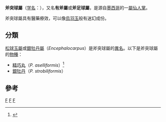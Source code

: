 {{Automatic taxobox
| taxon = Pelecyphora
| authority = C. Ehrenb.
| image = Pelecyphora strobiliformis.jpg
| image_caption = [[銀牡丹|銀牡丹]]
| subdivision_ranks = [[種|種]]
| subdivision = 參見內文
}}

'''斧突球屬'''（[[学名|学名]]：''{{lang|la|Pelecyphora}}''），又名'''有斧屬'''或'''斧足球屬'''，是源自[[墨西哥|墨西哥]]的一[[屬|屬]][[仙人掌|仙人掌]]。

斧突球屬具有醫藥療效，可以像[[烏羽玉|烏羽玉]]般有迷幻成份。

==分類==
[[松球玉屬|松球玉屬]]或[[銀牡丹屬|銀牡丹屬]]（''Encephalocarpus''）是斧突球屬的[[異名|異名]]。以下是斧突球屬的[[物種|物種]]：

* [[精巧丸|精巧丸]]（''P. aselliformis''）<ref>{{Cite web|author=NCBI|title=Taxonomy browser (''Pelecyphora'')|url=http://www.ncbi.nlm.nih.gov/Taxonomy/Browser/wwwtax.cgi?mode=Undef&id=130165&lvl=3&p=mapview&p=has_linkout&p=blast_url&p=genome_blast&keep=1&srchmode=1&unlock|accessdate=2009-09-03}}</ref>
* [[銀牡丹|銀牡丹]]（''P. strobiliformis''）

==參考==
{{Commons|Pelecyphora}}
{{reflist}}
{{Taxonbar}}

[[Category:仙人球族|F]]
[[Category:斧突球屬|F]]
[[Category:耐旱植物|F]]